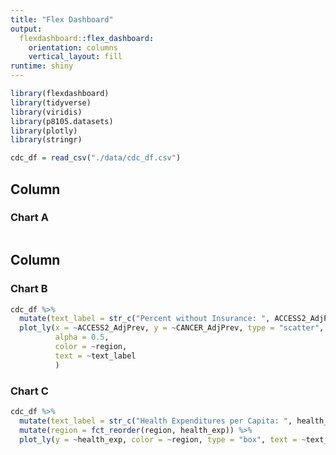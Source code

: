 ```yaml
---
title: "Flex Dashboard"
output: 
  flexdashboard::flex_dashboard:
    orientation: columns
    vertical_layout: fill
runtime: shiny
---
```


```r
library(flexdashboard)
library(tidyverse)
library(viridis)
library(p8105.datasets)
library(plotly)
library(stringr)
```

```r
cdc_df = read_csv("./data/cdc_df.csv")
```



Column {data-width=650}
-----------------------------------------------------------------------

### Chart A

```r

```

Column {data-width=350}
-----------------------------------------------------------------------

### Chart B

```r
cdc_df %>%
  mutate(text_label = str_c("Percent without Insurance: ", ACCESS2_AdjPrev, '\nPrevalence of Cancer: ', CANCER_AdjPrev)) %>%
  plot_ly(x = ~ACCESS2_AdjPrev, y = ~CANCER_AdjPrev, type = "scatter", mode = "markers",
          alpha = 0.5,
          color = ~region,
          text = ~text_label
          )
```

### Chart C

```r
cdc_df %>%
  mutate(text_label = str_c("Health Expenditures per Capita: ", health_exp, '\nCity: ', PlaceName, '\nState: ', StateAbbr)) %>%
  mutate(region = fct_reorder(region, health_exp)) %>%
  plot_ly(y = ~health_exp, color = ~region, type = "box", text = ~text_label)
```